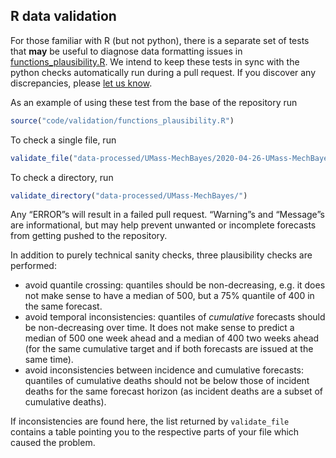 ## R data validation

For those familiar with R (but not python),
there is a separate set of tests that **may** be useful to diagnose data 
formatting issues in
[functions_plausibility.R](../code/validation/functions_plausibility.R).
We intend to keep these tests in sync with the python checks 
automatically run during a pull request.
If you discover any discrepancies,
please [let us know](https://github.com/reichlab/covid19-forecast-hub/issues).

As an example of using these test from the base of the repository run


```r
source("code/validation/functions_plausibility.R")
```

To check a single file, run


```r
validate_file("data-processed/UMass-MechBayes/2020-04-26-UMass-MechBayes.csv")
```

To check a directory, run


```r
validate_directory("data-processed/UMass-MechBayes/")
```

Any "ERROR"s will result in a failed pull request. 
"Warning"s and "Message"s are informational, but may help prevent unwanted 
or incomplete forecasts from getting pushed to the repository.

In addition to purely technical sanity checks, three plausibility checks 
are performed:

- avoid quantile crossing: quantiles should be non-decreasing, e.g. it 
does not make sense to have a median of 500, but a 75% quantile of 400 in
the same forecast.
- avoid temporal inconsistencies: quantiles of *cumulative* forecasts should
be non-decreasing over time. It does not make sense to predict a median
of 500 one week ahead and a median of 400 two weeks ahead (for the same
cumulative target and if both forecasts are issued at the same time).
- avoid inconsistencies between incidence and cumulative forecasts:
quantiles of cumulative deaths should not be below those of incident 
deaths for the same forecast horizon (as incident deaths are a subset of 
cumulative deaths).

If inconsistencies are found here, the list returned by `validate_file`
contains a table pointing you to the respective parts of your file which
caused the problem.